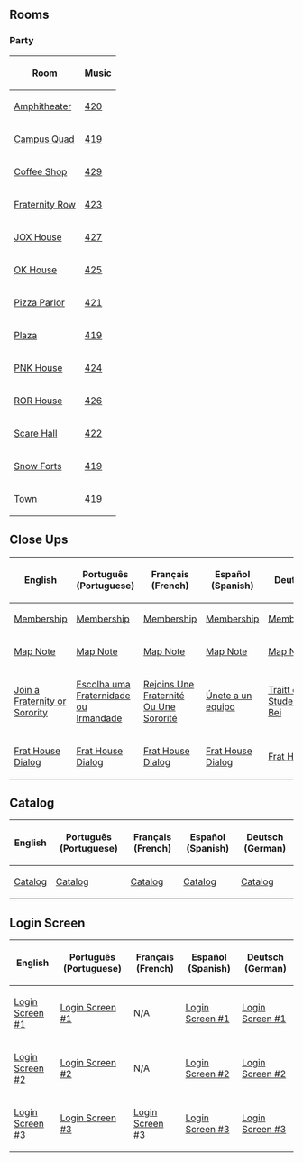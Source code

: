 

==Rooms==
===Party===
{|class="wikitable" border="1"
!Room
!Music
|-
|[[Media:MUTakeover2013-Party3.swf|Amphitheater]]||[[Media:Music420.swf|420]]
|-
|[[Media:MUTakeover2013-Party1.swf|Campus Quad]]||[[Media:Music419.swf|419]]
|-
|[[Media:RoomsCoffee-MUTakeover2013.swf|Coffee Shop]]||[[Media:Music429.swf|429]]
|-
|[[Media:MUTakeover2013-Party4.swf|Fraternity Row]]||[[Media:Music423.swf|423]]
|-
|[[Media:MUTakeover2013-Party6.swf|JOX House]]||[[Media:Music427.swf|427]]
|-
|[[Media:MUTakeover2013-Party5.swf|OK House]]||[[Media:Music425.swf|425]]
|-
|[[Media:RoomsPizza-MUTakeover2013.swf|Pizza Parlor]]||[[Media:Music421.swf|421]]
|-
|[[Media:RoomsPlaza-MUTakeover2013.swf|Plaza]]||[[Media:Music419.swf|419]]
|-
|[[Media:MUTakeover2013-Party8.swf|PNK House]]||[[Media:Music424.swf|424]]
|-
|[[Media:MUTakeover2013-Party7.swf|ROR House]]||[[Media:Music426.swf|426]]
|-
|[[Media:MUTakeover2013-Party2.swf|Scare Hall]]||[[Media:Music422.swf|422]]
|-
|[[Media:RoomsForts-MUTakeover2013.swf|Snow Forts]]||[[Media:Music419.swf|419]]
|-
|[[Media:RoomsTown-MUTakeover2013.swf|Town]]||[[Media:Music419.swf|419]]
|}

==Close Ups==
<center>
{|class="wikitable" border="1"
!English
!Português (Portuguese)
!Français (French)
!Español (Spanish)
!Deutsch (German)
|-
|[[Media:ENClose upsMember-MUTakeover.swf|Membership]]||[[Media:PTClose upsMember-MUTakeover.swf|Membership]]||[[Media:FRClose upsMember-MUTakeover.swf|Membership]]||[[Media:ESClose upsMember-MUTakeover.swf|Membership]]||[[Media:DEClose upsMember-MUTakeover.swf|Membership]]
|-
|[[Media:ENClose upsMap-MUTakeover.swf|Map Note]]||[[Media:PTClose upsMap-MUTakeover.swf|Map Note]]||[[Media:FRClose upsMap-MUTakeover.swf|Map Note]]||[[Media:ESClose upsMap-MUTakeover.swf|Map Note]]||[[Media:DEClose upsMap-MUTakeover.swf|Map Note]]
|-
|[[Media:ENCloseUpsLoginPrompt-MUTakeover2013.swf|Join a Fraternity or Sorority]]||[[Media:PTCloseUpsLoginPrompt-MUTakeover2013.swf|Escolha uma Fraternidade ou Irmandade]]||[[Media:FRCloseUpsLoginPrompt-MUTakeover2013.swf|Rejoins Une Fraternité Ou Une Sororité]]||[[Media:ESCloseUpsLoginPrompt-MUTakeover2013.swf|Únete a un equipo]]||[[Media:DECloseUpsLoginPrompt-MUTakeover2013.swf|Traitt einer Studentenvereinigung Bei]]
|-
|[[Media:ENCloseUpsFratHouseDialog.swf|Frat House Dialog]]||[[Media:PTCloseUpsFratHouseDialog.swf|Frat House Dialog]]||[[Media:FRCloseUpsFratHouseDialog.swf|Frat House Dialog]]||[[Media:ESCloseUpsFratHouseDialog.swf|Frat House Dialog]]||[[Media:DECloseUpsFratHouseDialog.swf|Frat House Dialog]]
|}
</center>

==Catalog==
<center>
{|class="wikitable" border="1"
!English
!Português (Portuguese)
!Français (French)
!Español (Spanish)
!Deutsch (German)
|-
|[[Media:ENMUTakeoverCatalog.swf|Catalog]]||[[Media:PTMUTakeoverCatalog.swf|Catalog]]||[[Media:FRMUTakeoverCatalog.swf|Catalog]]||[[Media:ESMUTakeoverCatalog.swf|Catalog]]||[[Media:DEMUTakeoverCatalog.swf|Catalog]]
|}
</center>


==Login Screen==
<center>
{|class="wikitable" border="1"
!English
!Português (Portuguese)
!Français (French)
!Español (Spanish)
!Deutsch (German)
|-
|[[Media:ENMonstersUniversityTakeoverLoginScreen1.swf|Login Screen #1]]||[[Media:PTMonstersUniversityTakeoverLoginScreen1.swf|Login Screen #1]]||N/A||[[Media:ESMonstersUniversityTakeoverLoginScreen1.swf|Login Screen #1]]||[[Media:DEMonstersUniversityTakeoverLoginScreen1.swf|Login Screen #1]]
|-
|[[Media:ENMonstersUniversityTakeoverLoginScreen2.swf|Login Screen #2]]||[[Media:PTMonstersUniversityTakeoverLoginScreen2.swf|Login Screen #2]]||N/A||[[Media:ESMonstersUniversityTakeoverLoginScreen2.swf|Login Screen #2]]||[[Media:DEMonstersUniversityTakeoverLoginScreen2.swf|Login Screen #2]]
|-
|[[Media:ENMonstersUniversityTakeoverLoginScreen3.swf|Login Screen #3]]||[[Media:PTMonstersUniversityTakeoverLoginScreen3.swf|Login Screen #3]]||[[Media:FRMonstersUniversityTakeoverLoginScreen3.swf|Login Screen #3]]||[[Media:ESMonstersUniversityTakeoverLoginScreen3.swf|Login Screen #3]]||[[Media:DEMonstersUniversityTakeoverLoginScreen3.swf|Login Screen #3]]
|}
</center>
{{Parties}}

